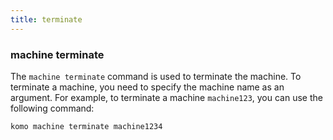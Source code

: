 ```yaml
---
title: terminate
---
```

### machine terminate
The `machine terminate` command is used to terminate the machine. To terminate a machine, you need to specify the machine name as an argument. For example, to terminate a machine `machine123`, you can use the following command:

```
komo machine terminate machine1234
```
